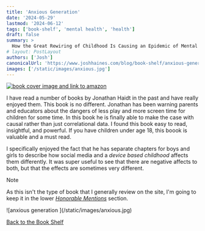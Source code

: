 ```yaml
---
title: 'Anxious Generation'
date: '2024-05-29'
lastmod: '2024-06-12'
tags: ['book-shelf', 'mental health', 'health']
draft: false
summary: >
  How the Great Rewiring of Childhood Is Causing an Epidemic of Mental Illness
# layout: PostLayout
authors: ['Josh']
canonicalUrl: 'https://www.joshhaines.com/blog/book-shelf/anxious-generation'
images: ['/static/images/anxious.jpg']
---
```


<div className="mx-auto w-1/3">
  <a href="https://www.amazon.com/Anxious-Generation-Rewiring-Childhood-Epidemic/dp/0593655036">
    <img
      alt="book cover image and link to amazon"
      src="https://m.media-amazon.com/images/I/51U6lRPzsML._SY445_SX342_.jpg"
    />
  </a>
</div>

I have read a number of books by Jonathan Haidt in the past and have really enjoyed them. This book is no different. Jonathan has been warning parents and educators about the dangers of less play and more screen time for children for some time. In this book he is finally able to make the case with causal rather than just correlational data. I found this book easy to read, insightful, and powerful. If you have children under age 18, this boook is valuable and a must read.

I specifically enjoyed the fact that he has separate chapters for boys and girls to describe how social media and a _device based childhood_ affects them differently. It was super useful to see that there are negative affects to both, but that the effects are sometimes very different.

> [!NOTE]
> As this isn't the type of book that I generally review on the site, I'm going to keep it in the lower _[Honorable Mentions](/blog/book-shelf#honorable-mentions)_ section.

<div className="-mx-2 flex flex-wrap justify-center overflow-hidden xl:-mx-2">
  <div className="my-1 w-full overflow-hidden px-2 xl:my-1 xl:w-3/4 xl:px-2">
    ![anxious generation ](/static/images/anxious.jpg)
  </div>
</div>

[Back to the Book Shelf](/blog/book-shelf)
